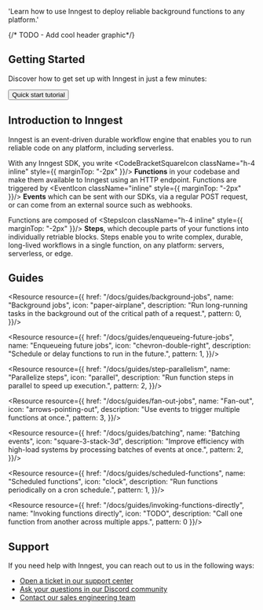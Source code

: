 
  'Learn how to use Inngest to deploy reliable background functions to any platform.'

{/* <HeroPattern/> TODO - Add cool header graphic*/}

<Home/>

## Getting Started

Discover how to get set up with Inngest in just a few minutes:

<div className="not-prose mb-16 mt-6 flex gap-3">
  <Button  href="/docs/quick-start" arrow="right">Quick start tutorial</Button>
</div>

## Introduction to Inngest

Inngest is an event-driven durable workflow engine that enables you to run reliable code on any platform, including serverless.

With any Inngest SDK, you write <CodeBracketSquareIcon className="h-4 inline" style={{ marginTop: "-2px" }}/> **Functions** in your codebase and make them available to Inngest using an HTTP endpoint. Functions are triggered by <EventIcon className="inline" style={{ marginTop: "-2px" }}/> **Events** which can be sent with our SDKs, via a regular POST request, or can come from an external source such as webhooks.

Functions are composed of <StepsIcon className="h-4 inline" style={{ marginTop: "-2px" }}/> **Steps**, which decouple parts of your functions into individually retriable blocks. Steps enable you to write complex, durable, long-lived workflows in a single function, on any platform: servers, serverless, or edge.

## Guides

<ResourceGrid cols={3}>

<Resource resource={{
  href: "/docs/guides/background-jobs",
  name: "Background jobs",
  icon: "paper-airplane",
  description: "Run long-running tasks in the background out of the critical path of a request.",
  pattern: 0,
}}/>

<Resource resource={{
  href: "/docs/guides/enqueueing-future-jobs",
  name: "Enqueueing future jobs",
  icon: "chevron-double-right",
  description: "Schedule or delay functions to run in the future.",
  pattern: 1,
}}/>

<Resource resource={{
  href: "/docs/guides/step-parallelism",
  name: "Parallelize steps",
  icon: "parallel",
  description: "Run function steps in parallel to speed up execution.",
  pattern: 2,
}}/>

<Resource resource={{
  href: "/docs/guides/fan-out-jobs",
  name: "Fan-out",
  icon: "arrows-pointing-out",
  description: "Use events to trigger multiple functions at once.",
  pattern: 3,
}}/>

<Resource resource={{
  href: "/docs/guides/batching",
  name: "Batching events",
  icon: "square-3-stack-3d",
  description: "Improve efficiency with high-load systems by processing batches of events at once.",
  pattern: 2,
}}/>

<Resource resource={{
  href: "/docs/guides/scheduled-functions",
  name: "Scheduled functions",
  icon: "clock",
  description: "Run functions periodically on a cron schedule.",
  pattern: 1,
}}/>

<Resource resource={{
  href: "/docs/guides/invoking-functions-directly",
  name: "Invoking functions directly",
  icon: "TODO",
  description: "Call one function from another across multiple apps.",
  pattern: 0
}}/>

</ResourceGrid>

## Support

If you need help with Inngest, you can reach out to us in the following ways:

* [Open a ticket in our support center](https://app.inngest.com/support)
* [Ask your questions in our Discord community](/discord)
* [Contact our sales engineering team](/contact?ref=docs)
